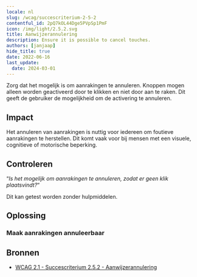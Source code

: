 ```yaml
---
locale: nl
slug: /wcag/succescriterium-2-5-2
contentful_id: 2pQ7kOL44Dge5PVpSp1PmF
icon: /img/light/2.5.2.svg
title: Aanwijzerannulering
description: Ensure it is possible to cancel touches.
authors: [janjaap]
hide_title: true
date: 2022-06-16
last_update:
  date: 2024-03-01
---
```


<Hero
  title="Aanwijzerannulering"
  image="/img/light/2.5.2.svg"
  alt="WCAG 2.5.2 - Logo"
  prefix="Succescriterium 2.5.2"
  suffix="Niveau A"
/>

Zorg dat het mogelijk is om aanrakingen te annuleren. Knoppen mogen alleen worden geactiveerd door te klikken en niet door aan te raken. Dit geeft de gebruiker de mogelijkheid om de activering te annuleren.

## Impact

Het annuleren van aanrakingen is nuttig voor iedereen om foutieve aanrakingen te herstellen. Dit komt vaak voor bij mensen met een visuele, cognitieve of motorische beperking.

## Controleren

“*Is het mogelijk om aanrakingen te annuleren, zodat er geen klik plaatsvindt?*“

Dit kan getest worden zonder hulpmiddelen.

## Oplossing

### Maak aanrakingen annuleerbaar

<CodeSample id="input-cancellation" locale="nl"/>

## Bronnen

- [WCAG 2.1 - Succescriterium 2.5.2 - Aanwijzerannulering](https://www.w3.org/Translations/WCAG21-nl/#aanwijzerannulering)
